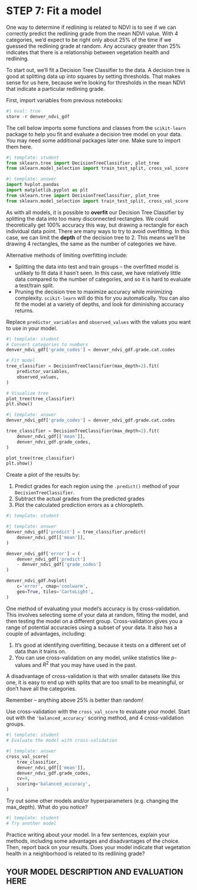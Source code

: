 # STEP 7: Fit a model

One way to determine if redlining is related to NDVI is to see if we can correctly predict the redlining grade from the mean NDVI value. With 4 categories, we'd expect to be right only about 25% of the time if we guessed the redlining grade at random. Any accuracy greater than 25% indicates that there is a relationship between vegetation health and redlining.

To start out, we'll fit a Decision Tree Classifier to the data. A decision tree is good at splitting data up into squares by setting thresholds. That makes sense for us here, because we're looking for thresholds in the mean NDVI that indicate a particular redlining grade. 

::: {.content-visible when-format="ipynb"}
First, import variables from previous notebooks:
```python
#| eval: true
store -r denver_ndvi_gdf
```
:::

::: {.callout-task title='Import packages'}
The cell below imports some functions and classes from the `scikit-learn` package to help you fit and evaluate a decision tree model on your data. You may need some additional packages later one. Make sure to import them here.
:::

```python
#| template: student
from sklearn.tree import DecisionTreeClassifier, plot_tree
from sklearn.model_selection import train_test_split, cross_val_score
```

::: {.content-visible when-format="html"}
```python
#| template: answer
import hvplot.pandas
import matplotlib.pyplot as plt
from sklearn.tree import DecisionTreeClassifier, plot_tree
from sklearn.model_selection import train_test_split, cross_val_score
```
:::

As with all models, it is possible to **overfit** our Decision Tree Classifier by splitting the data into too many disconnected rectangles. We could theoretically get 100% accuracy this way, but drawing a rectangle for each individual data point. There are many ways to try to avoid overfitting. In this case, we can limit the **depth** of the decision tree to 2. This means we'll be drawing 4 rectangles, the same as the number of categories we have.

Alternative methods of limiting overfitting include:

  * Splitting the data into test and train groups -- the overfitted model is unlikely to fit data it hasn't seen. In this case, we have relatively little data compared to the number of categories, and so it is hard to evaluate a test/train split.
  * Pruning the decision tree to maximize accuracy while minimizing complexity. `scikit-learn` will do this for you automatically. You can also fit the model at a variety of depths, and look for diminishing accuracy returns.

::: {.callout-task title='Fit a tree model'}
Replace `predictor_variables` and `observed_values` with the values you want to use in your model.
:::

```python
#| template: student
# Convert categories to numbers
denver_ndvi_gdf['grade_codes'] = denver_ndvi_gdf.grade.cat.codes

# Fit model
tree_classifier = DecisionTreeClassifier(max_depth=2).fit(
    predictor_variables,
    observed_values,
)

# Visualize tree
plot_tree(tree_classifier)
plt.show()
```

::: {.content-visible when-format="html"}
```python
#| template: answer
denver_ndvi_gdf['grade_codes'] = denver_ndvi_gdf.grade.cat.codes

tree_classifier = DecisionTreeClassifier(max_depth=2).fit(
    denver_ndvi_gdf[['mean']],
    denver_ndvi_gdf.grade_codes,
)

plot_tree(tree_classifier)
plt.show()
```
:::

::: {.callout-task title='Plot model results'}
Create a plot of the results by:

  1. Predict grades for each region using the `.predict()` method of your `DecisionTreeClassifier`.
  2. Subtract the actual grades from the predicted grades
  2. Plot the calculated prediction errors as a chloropleth.
:::

```python
#| template: student

```

::: {.content-visible when-format="html"}
```python
#| template: answer
denver_ndvi_gdf['predict'] = tree_classifier.predict(
    denver_ndvi_gdf[['mean']],
)

denver_ndvi_gdf['error'] = (
    denver_ndvi_gdf['predict']
    - denver_ndvi_gdf['grade_codes']
)

denver_ndvi_gdf.hvplot(
    c='error', cmap='coolwarm',
    geo=True, tiles='CartoLight',
)
```
:::

One method of evaluating your model's accuracy is by cross-validation. This involves selecting some of your data at random, fitting the model, and then testing the model on a different group. Cross-validation gives you a range of potential accuracies using a subset of your data. It also has a couple of advantages, including:

  1. It's good at identifying overfitting, because it tests on a different set of data than it trains on.
  2. You can use cross-validation on any model, unlike statistics like $p$-values and $R^2$ that you may have used in the past.

A disadvantage of cross-validation is that with smaller datasets like this one, it is easy to end up with splits that are too small to be meaningful, or don't have all the categories.

Remember -- anything above 25% is better than random!

::: {.callout-task title='Evaluate the model'}
Use cross-validation with the `cross_val_score` to evaluate your model. Start out with the `'balanced_accuracy'` scoring method, and 4 cross-validation groups.
:::

```python
#| template: student
# Evaluate the model with cross-validation
```

::: {.content-visible when-format="html"}
```python
#| template: answer
cross_val_score(
    tree_classifier, 
    denver_ndvi_gdf[['mean']],
    denver_ndvi_gdf.grade_codes, 
    cv=4,
    scoring='balanced_accuracy',
)
```
:::


::: {.callout-extra title='Fit and evaluate an alternative model'}

Try out some other models and/or hyperparameters (e.g. changing the max_depth). What do you notice?
:::

```python
#| template: student
# Try another model
```

::: {.callout-respond}
Practice writing about your model. In a few sentences, explain your methods, including some advantages and disadvantages of the choice. Then, report back on your results. Does your model indicate that vegetation health in a neighborhood is related to its redlining grade?
:::

:::{.cell .markdown}
# YOUR MODEL DESCRIPTION AND EVALUATION HERE
:::